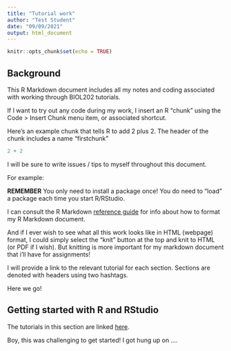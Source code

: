 ```yaml
---
title: "Tutorial work"
author: "Test Student"
date: "09/09/2021"
output: html_document
---
```


```r
knitr::opts_chunk$set(echo = TRUE)
```

## Background

This R Markdown document includes all my notes and coding associated with working through BIOL202 tutorials.

If I want to try out any code during my work, I insert an R "chunk" using the Code > Insert Chunk menu item, or associated shortcut.

Here's an example chunk that tells R to add 2 plus 2. The header of the chunk includes a name "firstchunk"

```r
2 + 2
```

I will be sure to write issues / tips to myself throughout this document. 

For example: 

**REMEMBER** You only need to install a package once!  You do need to "load" a package each time you start R/RStudio.

I can consult the R Markdown [reference guide ](https://www.rstudio.com/wp-content/uploads/2015/03/rmarkdown-reference.pdf) for info about how to format my R Markdown document.

And if I ever wish to see what all this work looks like in HTML (webpage) format, I could simply select the "knit" button at the top and knit to HTML (or PDF if I wish).  But knitting is more important for my markdown document that i'll have for assignments!

I will provide a link to the relevant tutorial for each section.  Sections are denoted with headers using two hashtags.

Here we go!

## Getting started with R and RStudio

The tutorials in this section are linked [here](https://ubco-biology.github.io/BIOL202/what-is-R.html).

Boy, this was challenging to get started! I got hung up on ....



